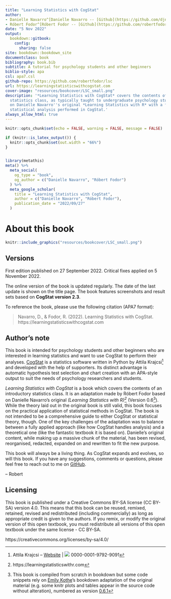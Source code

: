 ```yaml
--- 
title: "Learning Statistics with CogStat"
author:
- Danielle Navarro^[Danielle Navarro -- [Github](https://github.com/djnavarro/) | [![](resources/image/orcid_16x16.png)](https://orcid.org/0000-0001-7648-6578) 0000-0001-7648-6578]
- Róbert Fodor^[Róbert Fodor -- [Github](https://github.com/robertfodor/) | [![](resources/image/orcid_16x16.png)](https://orcid.org/0000-0001-8470-335X) 0000-0001-8470-335X]
date: "5 Nov 2022"
output:
  bookdown::gitbook:
    config:
      sharing: false
site: bookdown::bookdown_site
documentclass: book
bibliography: book.bib
subtitle: A tutorial for psychology students and other beginners
biblio-style: apa
csl: apa7.csl
github-repo: https://github.com/robertfodor/lsc
url: https://learningstatisticswithcogstat.com
cover-image: "resources/bookcover/LSC_small.png"
description: '*Learning Statistics with CogStat* covers the contents of an introductory
  statistics class, as typically taught to undergraduate psychology students based
  on Danielle Navarro''s original *Learning Statistics with R* with a focus on automatic
  statistical analysis performed in CogStat.'
always_allow_html: true
---
```


```r
knitr::opts_chunk$set(echo = FALSE, warning = FALSE, message = FALSE)

if (knitr::is_latex_output()) {
  knitr::opts_chunk$set(out.width = "66%")
}


library(metathis)
meta() %>%
  meta_social(
    og_type = "book",
    og_author = c("Danielle Navarro", "Róbert Fodor")
  ) %>%
  meta_google_scholar(
    title = "Learning Statistics with CogStat",
    author = c("Danielle Navarro", "Róbert Fodor"),
    publication_date = "2022/09/27"
  )
```


# About this book{.unnumbered}

```r
knitr::include_graphics("resources/bookcover/LSC_small.png")
```

## Versions{.unnumbered}

First edition published on 27 September 2022. Critical fixes applied on 5 November 2022.

The online version of the book is updated regularly. The date of the last update is shown on the title page. The book features screenshots and result sets based on **CogStat version 2.3**.


To reference the book, please use the following citation (APA7 format):

> Navarro, D., & Fodor, R. (2022). Learning Statistics with CogStat. https://learningstatisticswithcogstat.com


## Author's note{.unnumbered}

This book is intended for psychology students and other beginners who are interested in learning statistics and want to use CogStat to perform their analyses. [CogStat](https://www.cogstat.org) is a statistics software written in Python by Attila Krajcsi^[Attila Krajcsi -- [Website](www.attilakrajcsi.hu) | [![](resources/image/orcid_16x16.png)](https://orcid.org/0000-0001-9792-9091) 0000-0001-9792-9091] and developed with the help of supporters. Its distinct advantage is automatic hypothesis test selection and chart creation with an APA-style output to suit the needs of psychology researchers and students.

*Learning Statistics with CogStat* is a book which covers the contents of an introductory statistics class. It is an adaptation made by Róbert Fodor based on Danielle Navarro's original *(Learning Statistics with R)^[https://learningstatisticswithr.com]* (Version 0.6^[This book is compiled from scratch in bookdown but some code snippets rely on [Emily Kothe](https://twitter.com/emilyandthelime)'s bookdown adaptation of the original material (e.g. some knitr plots and tables appear in the source code without alteration), numbered as version [0.6.1](https://learningstatisticswithr.com/book/)]). While the theory laid out in the original book is still valid, this book focuses on the practical application of statistical methods in CogStat. The book is not intended to be a comprehensive guide to either CogStat or statistical theory, though. One of the key challenges of the adaptation was to balance between a fully applied approach (like how CogStat handles analysis) and a theoretical one (like the fantastic textbook it is based on). Danielle's original content, while making up a massive chunk of the material, has been revised, reorganised, redacted, expanded on and rewritten to fit the new purpose.

This book will always be a living thing. As CogStat expands and evolves, so will this book. If you have any suggestions, comments or questions, please feel free to reach out to me on [GitHub](https://github.com/robertfodor/lsc/issues).

-- Robert

## Licensing{.unlisted .unnumbered}

This book is published under a Creative Commons BY-SA license (CC BY-SA) version 4.0. This means that this book can be reused, remixed, retained, revised and redistributed (including commercially) as long as appropriate credit is given to the authors. If you remix, or modify the original version of this open textbook, you must redistribute all versions of this open textbook under the same license - CC BY-SA. 

https://creativecommons.org/licenses/by-sa/4.0/
